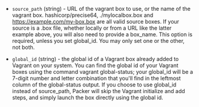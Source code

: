 <!-- Code generated from the comments of the Config struct in builder/vagrant/builder.go; DO NOT EDIT MANUALLY -->

- `source_path` (string) - URL of the vagrant box to use, or the name of the vagrant box.
  hashicorp/precise64, ./mylocalbox.box and <https://example.com/my-box.box>
  are all valid source boxes. If your source is a .box file, whether
  locally or from a URL like the latter example above, you will also need
  to provide a box_name. This option is required, unless you set
  global_id. You may only set one or the other, not both.

- `global_id` (string) - the global id of a Vagrant box already added to Vagrant on your system.
  You can find the global id of your Vagrant boxes using the command
  vagrant global-status; your global_id will be a 7-digit number and
  letter combination that you'll find in the leftmost column of the
  global-status output.  If you choose to use global_id instead of
  source_path, Packer will skip the Vagrant initialize and add steps, and
  simply launch the box directly using the global id.

<!-- End of code generated from the comments of the Config struct in builder/vagrant/builder.go; -->
